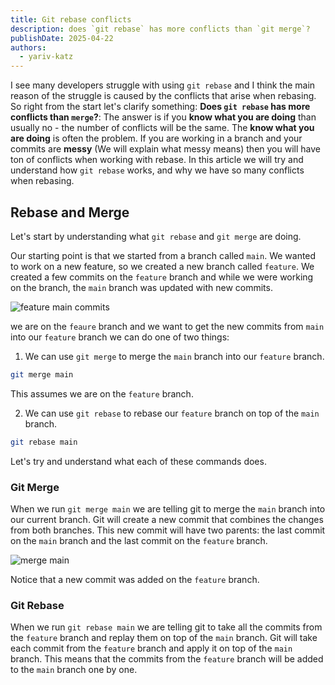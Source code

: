 ```yaml
---
title: Git rebase conflicts
description: does `git rebase` has more conflicts than `git merge`?
publishDate: 2025-04-22
authors:
  - yariv-katz
---
```


I see many developers struggle with using `git rebase` and I think the main reason of the struggle is 
caused by the conflicts that arise when rebasing.
So right from the start let's clarify something:
**Does `git rebase` has more conflicts than `merge`?**: The answer is if you **know what you are doing** than usually no - the number of conflicts will be the same.
The **know what you are doing** is often the problem.
If you are working in a branch and your commits are **messy** (We will explain what messy means) then you will have ton of conflicts when working with rebase.
In this article we will try and understand how `git rebase` works, and why we have so many conflicts when rebasing.

## Rebase and Merge

Let's start by understanding what `git rebase` and `git merge` are doing.

Our starting point is that we started from a branch called `main`.
We wanted to work on a new feature, so we created a new branch called `feature`.
We created a few commits on the `feature` branch and while we were working on the branch, the `main` branch was updated with new commits.

![feature main commits](https://github.com/ywarezk/academeez/blob/main/src/content/docs/courses/git/rebase-conflicts/feature-main1.png?raw=true)

we are on the `feaure` branch and we want to get the new commits from `main` into our `feature` branch we can do one of two things:

1. We can use `git merge` to merge the `main` branch into our `feature` branch.

```bash
git merge main
```

This assumes we are on the `feature` branch.

2. We can use `git rebase` to rebase our `feature` branch on top of the `main` branch.

```bash
git rebase main
```

Let's try and understand what each of these commands does.

### Git Merge

When we run `git merge main` we are telling git to merge the `main` branch into our current branch.
Git will create a new commit that combines the changes from both branches.
This new commit will have two parents: the last commit on the `main` branch and the last commit on the `feature` branch.

![merge main](https://github.com/ywarezk/academeez/blob/main/src/content/docs/courses/git/rebase-conflicts/merge-main.png?raw=true)

Notice that a new commit was added on the `feature` branch.

### Git Rebase

When we run `git rebase main` we are telling git to take all the commits from the `feature` branch and replay them on top of the `main` branch.
Git will take each commit from the `feature` branch and apply it on top of the `main` branch.
This means that the commits from the `feature` branch will be added to the `main` branch one by one.

